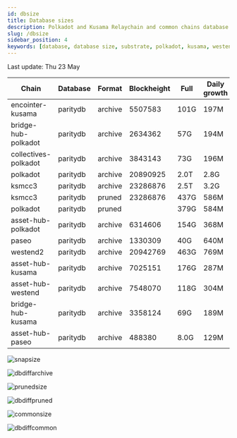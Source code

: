```yaml
---
id: dbsize
title: Database sizes
description: Polkadot and Kusama Relaychain and common chains database sizes
slug: /dbsize
sidebar_position: 4
keywords: [database, database size, substrate, polkadot, kusama, westend]
---
```



Last update: Thu 23 May

| Chain    | Database   | Format | Blockheight | Full         | Daily growth |
| ------------------------| ----------- | -------- | ------- | ---------- | ----- | 
| encointer-kusama | paritydb | archive | 5507583 | 101G | 197M |
| bridge-hub-polkadot | paritydb | archive | 2634362 | 57G | 194M |
| collectives-polkadot | paritydb | archive | 3843143 | 73G | 196M |
| polkadot | paritydb | archive | 20890925 | 2.0T | 2.8G |
| ksmcc3 | paritydb | archive | 23286876 | 2.5T | 3.2G |
| ksmcc3 | paritydb | pruned | 23286876 | 437G | 586M |
| polkadot | paritydb | pruned |  | 379G | 584M |
| asset-hub-polkadot | paritydb | archive | 6314606 | 154G | 368M |
| paseo | paritydb | archive | 1330309 | 40G | 640M |
| westend2 | paritydb | archive | 20942769 | 463G | 769M |
| asset-hub-kusama | paritydb | archive | 7025151 | 176G | 287M |
| asset-hub-westend | paritydb | archive | 7548070 | 118G | 304M |
| bridge-hub-kusama | paritydb | archive | 3358124 | 69G | 189M |
| asset-hub-paseo | paritydb | archive | 488380 | 8.0G | 129M |

![snapsize](/img/archivesize.png)

![dbdiffarchive](/img/dbdiffrelay.png)

![prunedsize](/img/prunedsize.png)

![dbdiffpruned](/img/dbdiffpruned.png)

![commonsize](/img/commonsize.png)

![dbdiffcommon](/img/dbdiffcommon.png)
